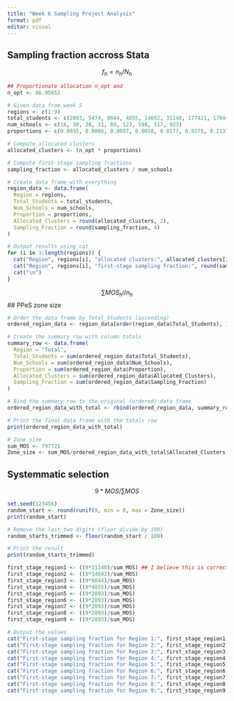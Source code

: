 ---
title: "Week 6 Sampling Project Analysis"
format: pdf
editor: visual
---

## Sampling fraction accross Stata 
$$
f_h = n_h/N_h
$$

```{r}
## Proportionate allocation n_opt and 
n_opt <- 86.95652 

# Given data from week 5
regions <- c(1:9)
total_students <- c(2893, 5474, 8044, 4855, 14692, 31140, 177421, 178447, 374755)
num_schools <- c(16, 30, 30, 31, 69, 123, 598, 517, 923)
proportions <- c(0.0035, 0.0066, 0.0097, 0.0058, 0.0177, 0.0375, 0.2137, 0.2150, 0.4514)

# Compute allocated clusters
allocated_clusters <- (n_opt * proportions)

# Compute first-stage sampling fractions
sampling_fraction <- allocated_clusters / num_schools

# Create data frame with everything
region_data <- data.frame(
  Region = regions,
  Total_Students = total_students,
  Num_Schools = num_schools,
  Proportion = proportions,
  Allocated_Clusters = round(allocated_clusters, 2),
  Sampling_Fraction = round(sampling_fraction, 4)
)

# Output results using cat
for (i in 1:length(regions)) {
  cat("Region", regions[i], "allocated clusters:", allocated_clusters[i], "\n")
  cat("Region", regions[i], "first-stage sampling fraction:", round(sampling_fraction[i], 4), "\n")
  cat("\n")
}
```
$$
\sum MOS_hi/n_h
$$
## PPeS zone size
```{r}
# Order the data frame by Total_Students (ascending)
ordered_region_data <- region_data[order(region_data$Total_Students), ]

# Create the summary row with column totals
summary_row <- data.frame(
  Region = "Total",
  Total_Students = sum(ordered_region_data$Total_Students),
  Num_Schools = sum(ordered_region_data$Num_Schools),
  Proportion = sum(ordered_region_data$Proportion),
  Allocated_Clusters = sum(ordered_region_data$Allocated_Clusters),
  Sampling_Fraction = sum(ordered_region_data$Sampling_Fraction)
)

# Bind the summary row to the original (ordered) data frame
ordered_region_data_with_total <- rbind(ordered_region_data, summary_row)

# Print the final data frame with the totals row
print(ordered_region_data_with_total)

# Zone size 
sum_MOS <- 797721
Zone_size <- sum_MOS/ordered_region_data_with_total$Allocated_Clusters ## is this correct I am unsure about the denominator, I am unsure if it is this or number of schools 


```

## Systemmatic selection 
$$
9 * MOS / \sum MOS
$$
```{r}
set.seed(123456) 
random_start <- round(runif(9, min = 0, max = Zone_size))
print(random_start)

# Remove the last two digits (floor divide by 100)
random_starts_trimmed <- floor(random_start / 100)

# Print the result
print(random_starts_trimmed)

first_stage_region1 <- ((9*31140)/sum_MOS) ## I believe this is correct 
first_stage_region2 <- ((9*14692)/sum_MOS)
first_stage_region3 <- ((9*8044)/sum_MOS)
first_stage_region4 <- ((9*4855)/sum_MOS)
first_stage_region5 <- ((9*2893)/sum_MOS)
first_stage_region6 <- ((9*2893)/sum_MOS)
first_stage_region7 <- ((9*2893)/sum_MOS)
first_stage_region8 <- ((9*2893)/sum_MOS)
first_stage_region9 <- ((9*2893)/sum_MOS)

# Output the values
cat("First-stage sampling fraction for Region 1:", first_stage_region1, "\n")
cat("First-stage sampling fraction for Region 2:", first_stage_region2, "\n")
cat("First-stage sampling fraction for Region 3:", first_stage_region3, "\n")
cat("First-stage sampling fraction for Region 4:", first_stage_region4, "\n")
cat("First-stage sampling fraction for Region 5:", first_stage_region5, "\n")
cat("First-stage sampling fraction for Region 6:", first_stage_region6, "\n")
cat("First-stage sampling fraction for Region 7:", first_stage_region7, "\n")
cat("First-stage sampling fraction for Region 8:", first_stage_region8, "\n")
cat("First-stage sampling fraction for Region 9:", first_stage_region9, "\n")
```


